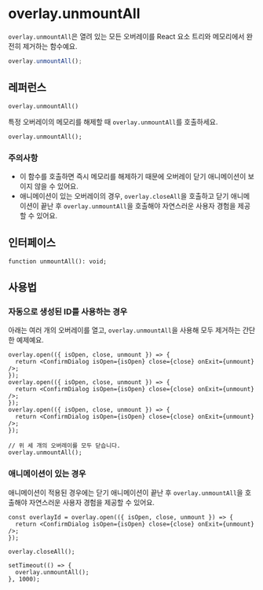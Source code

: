 # overlay.unmountAll

`overlay.unmountAll`은 열려 있는 모든 오버레이를 React 요소 트리와 메모리에서 완전히 제거하는 함수예요.

```ts
overlay.unmountAll();
```

## 레퍼런스

`overlay.unmountAll()`

특정 오버레이의 메모리를 해제할 때 `overlay.unmountAll`를 호출하세요.

```tsx
overlay.unmountAll();
```

### 주의사항

- 이 함수를 호출하면 즉시 메모리를 해제하기 때문에 오버레이 닫기 애니메이션이 보이지 않을 수 있어요.
- 애니메이션이 있는 오버레이의 경우, `overlay.closeAll`을 호출하고 닫기 애니메이션이 끝난 후 `overlay.unmountAll`을 호출해야 자연스러운 사용자 경험을 제공할 수 있어요.

## 인터페이스

```tsx
function unmountAll(): void;
```

## 사용법

### 자동으로 생성된 ID를 사용하는 경우

아래는 여러 개의 오버레이를 열고, `overlay.unmountAll`을 사용해 모두 제거하는 간단한 예제예요.

```tsx {12}
overlay.open(({ isOpen, close, unmount }) => {
  return <ConfirmDialog isOpen={isOpen} close={close} onExit={unmount} />;
});
overlay.open(({ isOpen, close, unmount }) => {
  return <ConfirmDialog isOpen={isOpen} close={close} onExit={unmount} />;
});
overlay.open(({ isOpen, close, unmount }) => {
  return <ConfirmDialog isOpen={isOpen} close={close} onExit={unmount} />;
});

// 위 세 개의 오버레이를 모두 닫습니다.
overlay.unmountAll();
```

### 애니메이션이 있는 경우

애니메이션이 적용된 경우에는 닫기 애니메이션이 끝난 후 `overlay.unmountAll`을 호출해야 자연스러운 사용자 경험을 제공할 수 있어요.

```tsx {7-9}
const overlayId = overlay.open(({ isOpen, close, unmount }) => {
  return <ConfirmDialog isOpen={isOpen} close={close} onExit={unmount} />;
});

overlay.closeAll();

setTimeout(() => {
  overlay.unmountAll();
}, 1000);
```

